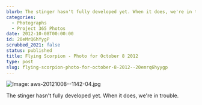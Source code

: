 ```yaml
---
blurb: The stinger hasn't fully developed yet. When it does, we're in trouble.
categories:
  - Photographs
  - Project 365 Photos
date: 2012-10-08T00:00:00
id: 20eMrQ6hYygP
scrubbed_2021: false
status: published
title: Flying Scorpion - Photo for October 8 2012
type: post
slug: flying-scorpion-photo-for-october-8-2012--20emrq6hyygp
---
```


![Image: aws-20121008--1142-04.jpg](/aws-20121008--1142-04.jpg)

The stinger hasn't fully developed yet. When it does, we're in trouble.